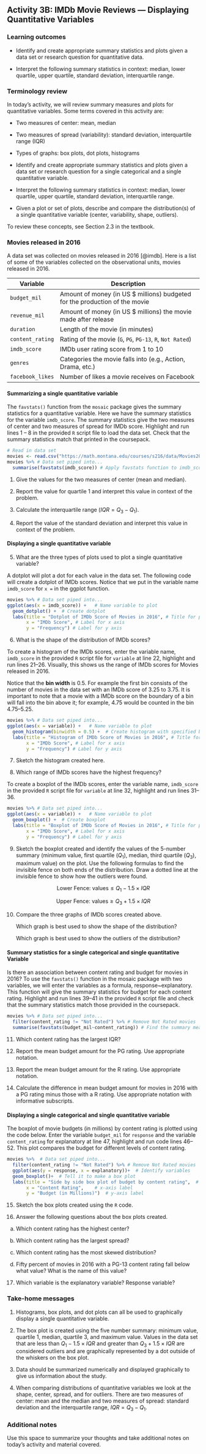 ## Activity 3B:  IMDb Movie Reviews --- Displaying Quantitative Variables

\setstretch{1}

### Learning outcomes

* Identify and create appropriate summary statistics and plots
  given a data set or research question for quantitative data.

* Interpret the following summary statistics in context:
  median, lower quartile, upper quartile, 
  standard deviation, interquartile range.

### Terminology review

In today's activity, we will review summary measures and plots for quantitative variables.  Some terms covered in this activity are:

* Two measures of center: mean, median

* Two measures of spread (variability): standard deviation, interquartile range (IQR)

* Types of graphs: box plots, dot plots, histograms

* Identify and create appropriate summary statistics and plots given a data set or research question for a single categorical and a single quantitative variable.

* Interpret the following summary statistics in context:
  median, lower quartile, upper quartile,
  standard deviation, interquartile range.

* Given a plot or set of plots, describe and compare the distribution(s)
  of a single quantitative variable
  (center, variability, shape, outliers).
  

To review these concepts, see Section 2.3 in the textbook.

### Movies released in 2016

A data set was collected on movies released in 2016 [@imdb].  Here is a list of some of the variables collected on the observational units, movies released in 2016.  

| **Variable** 	| **Description** |
|----	|-------------	|
| `budget_mil` | Amount of money (in US $ millions) budgeted for the production of the movie |
| `revenue_mil` | Amount of money (in US $ millions) the movie made after release|
| `duration` | Length of the movie (in minutes)|
| `content_rating` | Rating of the movie (`G`, `PG`, `PG-13`, `R`, `Not Rated`)|
| `imdb_score` | IMDb user rating score from 1 to 10 |
| `genres` | Categories the movie falls into (e.g., Action, Drama, etc.) |
| `facebook_likes` | Number of likes a movie receives on Facebook |

\newpage

#### Summarizing a single quantitative variable {-}

The `favstats()` function from the `mosaic` package gives the summary statistics for a quantitative variable. Here we have the summary statistics for the variable `imdb_score`. The summary statistics give the two measures of center and two measures of spread for IMDb score. Highlight and run lines 1 -- 8 in the provided `R` script file to load the data set.  Check that the summary statistics match that printed in the coursepack.

```r
# Read in data set
movies <- read.csv("https://math.montana.edu/courses/s216/data/Movies2016.csv") 
movies %>% # Data set piped into...
  summarise(favstats(imdb_score)) # Apply favstats function to imdb_score
```

1. Give the values for the two measures of center (mean and median).

\vspace{0.5in}

2. Report the value for quartile 1 and interpret this value in context of the problem.

\vspace{0.5in}

3. Calculate the interquartile range ($IQR = Q_3 - Q_1$).

\vspace{0.5in}

4. Report the value of the standard deviation and interpret this value in context of the problem.
\vspace{0.8in}

#### Displaying a single quantitative variable {-}


5. What are the three types of plots used to plot a single quantitative variable?

\newpage

A dotplot will plot a dot for each value in the data set.  The following code will create a dotplot of IMDb scores.  Notice that we put in the variable name `imdb_score` for `x =` in the ggplot function.

```r
movies %>% # Data set piped into...
ggplot(aes(x = imdb_score)) +   # Name variable to plot
  geom_dotplot() +  # Create dotplot
  labs(title = "Dotplot of IMDb Score of Movies in 2016", # Title for plot
       x = "IMDb Score", # Label for x axis
       y = "Frequency") # Label for y axis
```

6. What is the shape of the distribution of IMDb scores?

\vspace{0.2in}

To create a histogram of the IMDb scores, enter the variable name, `imdb_score` in the provided `R` script file for `variable` at line 22, highlight and run lines 21--26.  Visually, this shows us the range of IMDb scores for Movies released in 2016.

Notice that the **bin width** is 0.5.  For example the first bin consists of the number of movies in the data set with an IMDb score of 3.25 to 3.75.  It is important to note that a movie with a IMDb score on the boundary of a bin will fall into the bin above it; for example, 4.75 would be counted in the bin 4.75--5.25.  

```r
movies %>% # Data set piped into...
ggplot(aes(x = variable)) +   # Name variable to plot
  geom_histogram(binwidth = 0.5) +  # Create histogram with specified binwidth
  labs(title = "Histogram of IMDb Score of Movies in 2016", # Title for plot
       x = "IMDb Score", # Label for x axis
       y = "Frequency") # Label for y axis
```

7. Sketch the histogram created here.

\vspace{1.4in}

8. Which range of IMDb scores have the highest frequency?

\vspace{0.2in}

To create a boxplot of the IMDb scores, enter the variable name, `imdb_score` in the provided `R` script file for `variable` at line 32, highlight and run lines 31--36.  

```r
movies %>% # Data set piped into...
ggplot(aes(x = variable)) +   # Name variable to plot
  geom_boxplot() +  # Create boxplot 
  labs(title = "Boxplot of IMDb Score of Movies in 2016", # Title for plot
       x = "IMDb Score", # Label for x axis
       y = "Frequency") # Label for y axis
```


9. Sketch the boxplot created and identify the values of the 5-number summary (minimum value, first quartile ($Q_1$), median, third quartile ($Q_3$), maximum value) on the plot.  Use the following formulas to find the invisible fence on both ends of the distribution.  Draw a dotted line at the invisible fence to show how the outliers were found.

$$\text{Lower Fence: values} \le Q_1 - 1.5\times IQR$$

$$\text{Upper Fence: values} \ge Q_3 + 1.5\times IQR$$
\vspace{2in}

10. Compare the three graphs of IMDb scores created above.

    Which graph is best used to show the shape of the distribution?
    
    \vspace{0.5in}
    
    Which graph is best used to show the outliers of the distribution?
    
    \vspace{0.5in}
    
\newpage
    
#### Summary statistics for a single categorical and single quantitative Variable{-}

Is there an association between content rating and budget for movies in 2016?  To use the `favstats()` function in the mosaic package with two variables, we will enter the variables as a formula, response~explanatory.  This function will give the summary statistics for budget for each content rating.  Highlight and run lines 39--41 in the provided `R` script file and check that the summary statistics match those provided in the coursepack.

```r
movies %>% # Data set piped into...
  filter(content_rating != "Not Rated") %>% # Remove Not Rated movies
  summarise(favstats(budget_mil~content_rating)) # Find the summary measures for each content rating
```

11.  Which content rating has the largest IQR?

\vspace{0.8in}

12.  Report the mean budget amount for the PG rating.  Use appropriate notation.

\vspace{0.3in}

13.  Report the mean budget amount for the R rating.  Use appropriate notation.

\vspace{0.3in}

14. Calculate the difference in mean budget amount for movies in 2016 with a PG rating minus those with a R rating.  Use appropriate notation with informative subscripts.

\vspace{0.8in}

\newpage

#### Displaying a single categorical and single quantitative variable {-}

The boxplot of movie budgets (in millions) by content rating is plotted using the code below.  Enter the variable `budget_mil` for `response` and the variable `content_rating` for explanatory at line 47, highlight and run code lines 46--52. This plot compares the budget for different levels of content rating.

```r
movies %>%  # Data set piped into...
  filter(content_rating != "Not Rated") %>% # Remove Not Rated movies
  ggplot(aes(y = response, x = explanatory))+  # Identify variables
  geom_boxplot()+  # Tell it to make a box plot
  labs(title = "Side by side box plot of budget by content rating",  # Title
       x = "Content Rating",    # x-axis label
       y = "Budget (in Millions)")  # y-axis label
```

15. Sketch the box plots created using the `R` code.

\vspace{1.5in}


16. Answer the following questions about the box plots created.

   a. Which content rating has the highest center?
\vspace{0.2in}

   b. Which content rating has the largest spread?
\vspace{0.2in}

   c. Which content rating has the most skewed distribution?
\vspace{0.2in}

   d. Fifty percent of movies in 2016 with a PG-13 content rating fall below what value?  What is the name of this value?
\vspace{0.4in}


17. Which variable is the explanatory variable? Response variable?

\vspace{0.4in}

\newpage

### Take-home messages

1.	Histograms, box plots, and dot plots can all be used to graphically display a single quantitative variable.  

2.  The box plot is created using the five number summary: minimum value, quartile 1, median, quartile 3, and maximum value.  Values in the data set that are less than $Q_1 - 1.5\times IQR$ and greater than $Q_3 + 1.5\times IQR$ are considered outliers and are graphically represented by a dot outside of the whiskers on the box plot.

3.  Data should be summarized numerically and displayed graphically to give us information about the study.

4.  When comparing distributions of quantitative variables we look at the shape, center, spread, and for outliers.  There are two measures of center: mean and the median and two measures of spread: standard deviation and the interquartile range, $IQR = Q_3 - Q_1$. 

### Additional notes

Use this space to summarize your thoughts and take additional notes on today's activity and material covered.

\newpage